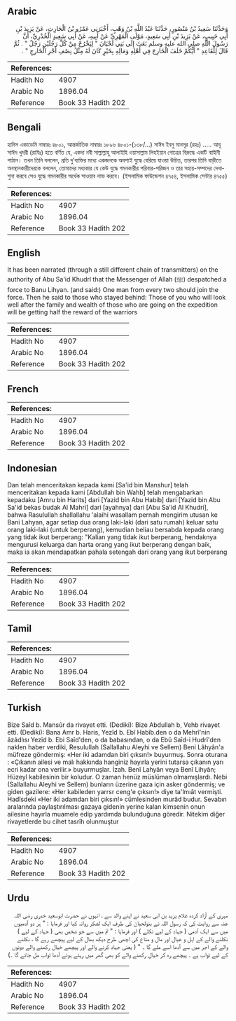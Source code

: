 ## Arabic


<div dir="rtl" lang="ar" style={{fontSize:'larger',backgroundColor:'#f8f9fa',padding:20}}>
وَحَدَّثَنَا سَعِيدُ بْنُ مَنْصُورٍ، حَدَّثَنَا عَبْدُ اللَّهِ بْنُ وَهْبٍ، أَخْبَرَنِي عَمْرُو بْنُ الْحَارِثِ، عَنْ يَزِيدَ بْنِ أَبِي حَبِيبٍ، عَنْ يَزِيدَ بْنِ أَبِي سَعِيدٍ، مَوْلَى الْمَهْرِيِّ عَنْ أَبِيهِ، عَنْ أَبِي سَعِيدٍ الْخُدْرِيِّ، أَنَّ رَسُولَ اللَّهِ صلى الله عليه وسلم بَعَثَ إِلَى بَنِي لَحْيَانَ ‏"‏ لِيَخْرُجْ مِنْ كُلِّ رَجُلَيْنِ رَجُلٌ ‏"‏ ‏.‏ ثُمَّ قَالَ لِلْقَاعِدِ ‏"‏ أَيُّكُمْ خَلَفَ الْخَارِجَ فِي أَهْلِهِ وَمَالِهِ بِخَيْرٍ كَانَ لَهُ مِثْلُ نِصْفِ أَجْرِ الْخَارِجِ ‏"‏ ‏.‏
</div>
<div style={{backgroundColor:'#f8f9fa',padding:20, marginBottom: 10}}><table> <thead> <tr> <th>References:</th> <th></th> </tr> </thead> <tbody><tr><td>Hadith No</td><td>4907</td></tr><tr><td>Arabic No</td><td>1896.04</td></tr><tr><td>Reference</td><td>Book 33 Hadith 202</td></tr></tbody></table></div>

## Bengali


<div dir="ltr" lang="bn" style={{fontSize:'larger',backgroundColor:'#f8f9fa',padding:20}}>
হাদিস একাডেমি নাম্বারঃ ৪৮০১, আন্তর্জাতিক নাম্বারঃ ১৮৯৬ ৪৮০১-(১৩৮/…) সাঈদ ইবনু মানসূর (রহঃ) ..... আবূ সাঈদ খুদরী (রাযিঃ) হতে বর্ণিত যে, একদা নবী সাল্লাল্লাহু আলাইহি ওয়াসাল্লাম লিহইয়ান গোত্রের বিরুদ্ধে একটি বাহিনী পাঠান। তখন তিনি বললেন, প্রতি দু’ব্যক্তির মধ্যে একজনকে অবশ্যই যুদ্ধে বেরিয়ে যাওয়া উচিত, তারপর তিনি বাড়ীতে অবস্থানকারীদেরকে বললেন, তোমাদের মধ্যকার যে কেউ যুদ্ধে গমনকারীর পরিবার-পরিজন ও তার সহায়-সম্পদের দেখাশুনা করবে সেও যুদ্ধে গমনকারীর অর্ধেক সাওয়াব লাভ করবে। (ইসলামিক ফাউন্ডেশন ৪৭৫৪, ইসলামিক সেন্টার ৪৭৫৫)
</div>
<div style={{backgroundColor:'#f8f9fa',padding:20, marginBottom: 10}}><table> <thead> <tr> <th>References:</th> <th></th> </tr> </thead> <tbody><tr><td>Hadith No</td><td>4907</td></tr><tr><td>Arabic No</td><td>1896.04</td></tr><tr><td>Reference</td><td>Book 33 Hadith 202</td></tr></tbody></table></div>

## English


<div dir="ltr" lang="en" style={{fontSize:'larger',backgroundColor:'#f8f9fa',padding:20}}>
It has been narrated (through a still different chain of transmitters) on the authority of Abu Sa'id Khudrl that the Messenger of Allah (ﷺ) despatched a force to Banu Lihyan. (and said:) One man from every two should join the force. Then he said to those who stayed behind: Those of you who will look well after the family and wealth of those who are going on the expedition will be getting half the reward of the warriors
</div>
<div style={{backgroundColor:'#f8f9fa',padding:20, marginBottom: 10}}><table> <thead> <tr> <th>References:</th> <th></th> </tr> </thead> <tbody><tr><td>Hadith No</td><td>4907</td></tr><tr><td>Arabic No</td><td>1896.04</td></tr><tr><td>Reference</td><td>Book 33 Hadith 202</td></tr></tbody></table></div>

## French


<div dir="ltr" lang="fr" style={{fontSize:'larger',backgroundColor:'#f8f9fa',padding:20}}>

</div>
<div style={{backgroundColor:'#f8f9fa',padding:20, marginBottom: 10}}><table> <thead> <tr> <th>References:</th> <th></th> </tr> </thead> <tbody><tr><td>Hadith No</td><td>4907</td></tr><tr><td>Arabic No</td><td>1896.04</td></tr><tr><td>Reference</td><td>Book 33 Hadith 202</td></tr></tbody></table></div>

## Indonesian


<div dir="ltr" lang="id" style={{fontSize:'larger',backgroundColor:'#f8f9fa',padding:20}}>
Dan telah menceritakan kepada kami [Sa'id bin Manshur] telah menceritakan kepada kami [Abdullah bin Wahb] telah mengabarkan kepadaku [Amru bin Harits] dari [Yazid bin Abu Habib] dari [Yazid bin Abu Sa'id bekas budak Al Mahri] dari [ayahnya] dari [Abu Sa'id Al Khudri], bahwa Rasulullah shallallahu 'alaihi wasallam pernah mengirim utusan ke Bani Lahyan, agar setiap dua orang laki-laki (dari satu rumah) keluar satu orang laki-laki (untuk berperang), kemudian beliau bersabda kepada orang yang tidak ikut berperang: "Kalian yang tidak ikut berperang, hendaknya mengurusi keluarga dan harta orang yang ikut berperang dengan baik, maka ia akan mendapatkan pahala setengah dari orang yang ikut berperang
</div>
<div style={{backgroundColor:'#f8f9fa',padding:20, marginBottom: 10}}><table> <thead> <tr> <th>References:</th> <th></th> </tr> </thead> <tbody><tr><td>Hadith No</td><td>4907</td></tr><tr><td>Arabic No</td><td>1896.04</td></tr><tr><td>Reference</td><td>Book 33 Hadith 202</td></tr></tbody></table></div>

## Tamil


<div dir="ltr" lang="ta" style={{fontSize:'larger',backgroundColor:'#f8f9fa',padding:20}}>

</div>
<div style={{backgroundColor:'#f8f9fa',padding:20, marginBottom: 10}}><table> <thead> <tr> <th>References:</th> <th></th> </tr> </thead> <tbody><tr><td>Hadith No</td><td>4907</td></tr><tr><td>Arabic No</td><td>1896.04</td></tr><tr><td>Reference</td><td>Book 33 Hadith 202</td></tr></tbody></table></div>

## Turkish


<div dir="ltr" lang="tr" style={{fontSize:'larger',backgroundColor:'#f8f9fa',padding:20}}>
Bize Saîd b. Mansûr da rivayet etti. (Dediki): Bize Abdullah b, Vehb rivayet etti. (Dediki): Bana Amr b. Haris, Yezîd b. Ebî Habîb.den o da Mehrî'nin âzâdlısı Yezîd b. Ebi Saîd'den, o da babasından, o da Ebû Saîd-i Hudrî'den naklen haber verdiki, Resulullah (Sallallahu Aleyhi ve Sellem) Beni Lâhyân'a müfreze göndermiş: «Her iki adamdan biri çıksın!» buyurmuş. Sonra oturana : «Çıkanın ailesi ve malı hakkında hanginiz hayırla yerini tutarsa çıkanın yarı ecri kadar ona verilir.» buyurmuşlar. İzah. Benî Lahyân veya Benî Lihyân; Hüzeyl kabilesinin bir koludur. O zaman henüz müslüman olmamışlardı. Nebi (Sallallahu Aleyhi ve Sellem) bunların üzerine gaza için asker göndermiş; ve giden gazilere: «Her kabileden yarrsr ceng'e çıksın!» diye ta'lmıât vermişti. Hadîsdeki «Her iki adamdan biri çıksın!» cümlesinden murâd budur. Sevabın aralarında paylaştırılması gazaya gidenin yerine kalan kimsenin onun ailesine hayırla muamele edip yardımda bulunduğuna göredir. Nitekim diğer rivayetlerde bu cihet tasrîh olunmuştur
</div>
<div style={{backgroundColor:'#f8f9fa',padding:20, marginBottom: 10}}><table> <thead> <tr> <th>References:</th> <th></th> </tr> </thead> <tbody><tr><td>Hadith No</td><td>4907</td></tr><tr><td>Arabic No</td><td>1896.04</td></tr><tr><td>Reference</td><td>Book 33 Hadith 202</td></tr></tbody></table></div>

## Urdu


<div dir="rtl" lang="ur" style={{fontSize:'larger',backgroundColor:'#f8f9fa',padding:20}}>
مہری کے آزاد کردہ غلام یزید بن ابی سعید نے اپنے والد سے ، انہوں نے حضرت ابوسعید خدری رضی اللہ عنہ سے روایت کی کہ رسول اللہ نے بنولحیان کی طرف ایک لشکر روانہ کیا اور فرمایا : " ہر دو آدمیوں میں سے ایک آدمی ( جہاد کے لیے نکلے ) اور فرمایا : " تم میں سے جو شخص بھی ( جہاد کے لیے ) نکلنے والے کے اہل و عیال اور مال و متاع کی اچھی طرح دیکھ بھال کے لیے پیچھے رہے گا ، نکلنے والے کے اجر میں سے آدھا اسے ملے گا ۔ " ( یعنی جہاد کرنے والے اور پیچھے خیال رکھنے والے دونوں کے لیے ثواب ہے ۔ پیچھے رہ کر خیال رکھنے والے کو بھی گھر میں رہتے ہوئے آدھا ثواب مل جائے گا ۔)
</div>
<div style={{backgroundColor:'#f8f9fa',padding:20, marginBottom: 10}}><table> <thead> <tr> <th>References:</th> <th></th> </tr> </thead> <tbody><tr><td>Hadith No</td><td>4907</td></tr><tr><td>Arabic No</td><td>1896.04</td></tr><tr><td>Reference</td><td>Book 33 Hadith 202</td></tr></tbody></table></div>